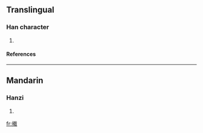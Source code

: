==Translingual==
===Han character===
{{Han char|rn=64|rad=手|as=12|sn=15|four=5305<sub>0</sub>|canj=手十十戈 (QJJI)}}
# {{defn|Han|sort=手12}}
====References====
{{Han ref|kx=0455.040|dkj=12720|dj=0804.100|hdz=31954.040|uh=64A0|ud=25760|bh=E5B0|bd=58800}}

----
==Mandarin==
===Hanzi===
{{cmn-hanzi|pin=[[jǐ]] (ji3)|wg=chi<sup>3</sup>}}
# {{defn|Mandarin}}

[[fr:撠]]